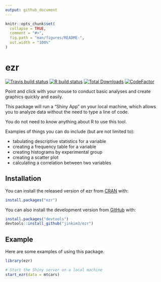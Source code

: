 ```yaml
---
output: github_document
---
```


<!-- README.md is generated from README.Rmd. Please edit that file -->

```r
knitr::opts_chunk$set(
  collapse = TRUE,
  comment = "#>",
  fig.path = "man/figures/README-",
  out.width = "100%"
)
```
# ezr

<!-- badges: start -->
[![Travis build status](https://travis-ci.com/jinkim3/ezr.svg?branch=master)](https://travis-ci.com/jinkim3/ezr)
[![R build status](https://github.com/jinkim3/ezr/workflows/R-CMD-check/badge.svg)](https://github.com/jinkim3/ezr/actions)
[![Total Downloads](http://cranlogs.r-pkg.org/badges/grand-total/ezr?color=blue)](https://cran.r-project.org/package=ezr)
[![CodeFactor](https://www.codefactor.io/repository/github/jinkim3/ezr/badge)](https://www.codefactor.io/repository/github/jinkim3/ezr)
<!-- badges: end -->

Point and click with your mouse to conduct basic analyses and create 
graphics quickly and easily.

This package will run a "Shiny App" on your local machine, which allows
you to analyze data without the need to type a line of code.

You do not need to know anything about R to use this tool.


Examples of things you can do include (but are not limited to):

* tabulating descriptive statistics for a variable
* creating a frequency table for a variable
* creating histograms by experimental group
* creating a scatter plot
* calculating a correlation between two variables

## Installation

You can install the released version of ezr 
from [CRAN](https://CRAN.R-project.org) with:

``` r
install.packages("ezr")
```

You can also install the development version from
[GitHub](https://github.com/) with:

``` r
install.packages("devtools")
devtools::install_github("jinkim3/ezr")
```

## Example

Here are some examples of using this package.

```r
library(ezr)

# Start the Shiny server on a local machine
start_ezr(data = mtcars)
```
